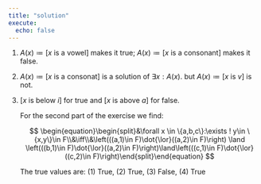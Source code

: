 ---
title: "solution"
execute:
  echo: false
---

1.  $A(x)\coloneqq [\text{$x$ is a vowel}]$ makes it true; $A(x)\coloneqq [\text{$x$ is a consonant}]$ makes it false.

2.  $A(x)\coloneqq [\text{$x$ is a consonat}]$ is a solution of $\exists x : A(x)$. but $A(x)\coloneqq [\text{$x$ is $v$}]$ is not.

3.  $[\text{$x$ is below $i$}]$ for true and $[\text{$x$ is above $a$}]$ for false.

    For the second part of the exercise we find:

    $$
    \begin{equation}\begin{split}&\forall x \in \{a,b,c\}:\exists ! y\in \{x,y\}\in F\\&\iff\\&\left(((a,1)\in F)\dot{\lor}((a,2)\in F)\right) \land \left(((b,1)\in F)\dot{\lor}((a,2)\in F)\right)\land\left(((c,1)\in F)\dot{\lor}((c,2)\in F)\right)\end{split}\end{equation}
    $$

    The true values are: (1) True, (2) True, (3) False, (4) True
